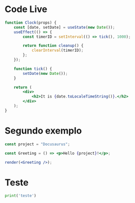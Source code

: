 # Code Live

```jsx live
function Clock(props) {
    const [date, setDate] = useState(new Date());
    useEffect(() => {
        const timerID = setInterval(() => tick(), 1000);

        return function cleanup() {
            clearInterval(timerID);
        };
    });

    function tick() {
        setDate(new Date());
    }

    return (
        <div>
            <h2>It is {date.toLocaleTimeString()}.</h2>
        </div>
    );
}
```


# Segundo exemplo
```jsx live
const project = "Docusaurus";

const Greeting = () => <p>Hello {project}!</p>;

render(<Greeting />);
```

# Teste
```python live
print('teste')
```